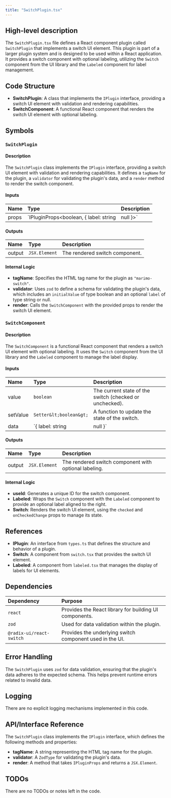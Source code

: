 ```yaml
---
title: "SwitchPlugin.tsx"
---
```


## High-level description

The `SwitchPlugin.tsx` file defines a React component plugin called `SwitchPlugin` that implements a switch UI element. This plugin is part of a larger plugin system and is designed to be used within a React application. It provides a switch component with optional labeling, utilizing the `Switch` component from the UI library and the `Labeled` component for label management.

## Code Structure

- **SwitchPlugin**: A class that implements the `IPlugin` interface, providing a switch UI element with validation and rendering capabilities.
- **SwitchComponent**: A functional React component that renders the switch UI element with optional labeling.

## Symbols

### `SwitchPlugin`
#### Description
The `SwitchPlugin` class implements the `IPlugin` interface, providing a switch UI element with validation and rendering capabilities. It defines a `tagName` for the plugin, a `validator` for validating the plugin's data, and a `render` method to render the switch component.

#### Inputs
| Name | Type | Description |
|:-----|:-----|:------------|
| props | `IPluginProps&lt;boolean, { label: string | null }&gt;` | The properties for the plugin, including state, data, and functions. |

#### Outputs
| Name | Type | Description |
|:-----|:-----|:------------|
| output | `JSX.Element` | The rendered switch component. |

#### Internal Logic
- **tagName**: Specifies the HTML tag name for the plugin as `"marimo-switch"`.
- **validator**: Uses `zod` to define a schema for validating the plugin's data, which includes an `initialValue` of type boolean and an optional `label` of type string or null.
- **render**: Calls the `SwitchComponent` with the provided props to render the switch UI element.

### `SwitchComponent`
#### Description
The `SwitchComponent` is a functional React component that renders a switch UI element with optional labeling. It uses the `Switch` component from the UI library and the `Labeled` component to manage the label display.

#### Inputs
| Name | Type | Description |
|:-----|:-----|:------------|
| value | `boolean` | The current state of the switch (checked or unchecked). |
| setValue | `Setter&lt;boolean&gt;` | A function to update the state of the switch. |
| data | `{ label: string | null }` | Additional data for the switch, including an optional label. |

#### Outputs
| Name | Type | Description |
|:-----|:-----|:------------|
| output | `JSX.Element` | The rendered switch component with optional labeling. |

#### Internal Logic
- **useId**: Generates a unique ID for the switch component.
- **Labeled**: Wraps the `Switch` component with the `Labeled` component to provide an optional label aligned to the right.
- **Switch**: Renders the switch UI element, using the `checked` and `onCheckedChange` props to manage its state.

## References

- **IPlugin**: An interface from `types.ts` that defines the structure and behavior of a plugin.
- **Switch**: A component from `switch.tsx` that provides the switch UI element.
- **Labeled**: A component from `labeled.tsx` that manages the display of labels for UI elements.

## Dependencies

| Dependency | Purpose |
|:-----------|:--------|
| `react` | Provides the React library for building UI components. |
| `zod` | Used for data validation within the plugin. |
| `@radix-ui/react-switch` | Provides the underlying switch component used in the UI. |

## Error Handling

The `SwitchPlugin` uses `zod` for data validation, ensuring that the plugin's data adheres to the expected schema. This helps prevent runtime errors related to invalid data.

## Logging

There are no explicit logging mechanisms implemented in this code.

## API/Interface Reference

The `SwitchPlugin` class implements the `IPlugin` interface, which defines the following methods and properties:
- **tagName**: A string representing the HTML tag name for the plugin.
- **validator**: A `ZodType` for validating the plugin's data.
- **render**: A method that takes `IPluginProps` and returns a `JSX.Element`.

## TODOs

There are no TODOs or notes left in the code.
